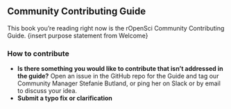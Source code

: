 ## Community Contributing Guide {#contributing}

This book you’re reading right now is the rOpenSci Community Contributing Guide. {insert purpose statement from Welcome}

### How to contribute

*   **Is there something you would like to contribute that isn’t addressed in the guide?** Open an issue in the GitHub repo for the Guide and tag our Community Manager Stefanie Butland, or ping her on Slack or by email to discuss your idea. 
*   **Submit a typo fix or clarification**